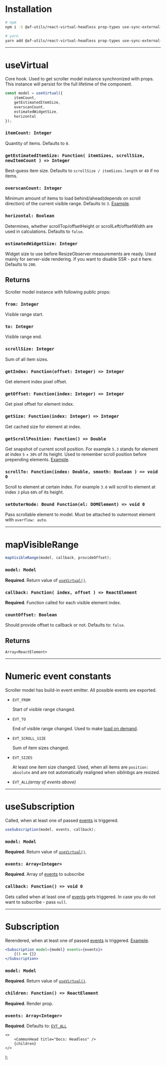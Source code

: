 
# Installation

```bash
# npm
npm i -S @af-utils/react-virtual-headless prop-types use-sync-external-store

# yarn
yarn add @af-utils/react-virtual-headless prop-types use-sync-external-store
```

---

# useVirtual

Core hook. Used to get scroller model instance synchronized with props.
This instance will persist for the full lifetime of the component.

```jsx
const model = useVirtual({
    itemCount,
    getEstimatedItemSize,
    overscanCount,
    estimatedWidgetSize,
    horizontal
});
```

### `itemCount: Integer`

Quantity of items. Defaults to `0`.

### `getEstimatedItemSize: Function( itemSizes, scrollSize, newItemCount ) => Integer`

Best-guess item size. Defaults to `scrollSize / itemSizes.length` or `40` if no items.

### `overscanCount: Integer`

Minimum amount of items to load behind/ahead(depends on scroll direction) of the current visible range. Defaults to `3`. [Example](/virtual/examples/list/ExtraEvents).

### `horizontal: Boolean`

Determines, whether scrollTop/offsetHeight or scrollLeft/offsetWidth are used in calculations. Defaults to `false`.

### `estimatedWidgetSize: Integer`

Widget size to use before ResizeObserver measurements are ready.
Used mainly for server-side rendering. If you want to disable SSR - put `0` here.
Defaults to `200`.

## Returns

Scroller model instance with following public props:

### `from: Integer`

Visible range start.

### `to: Integer`

Visible range end.

### `scrollSize: Integer`

Sum of all item sizes.

### `getIndex: Function(offset: Integer) => Integer`

Get element index pixel offset.

### `getOffset: Function(index: Integer) => Integer`

Get pixel offset for element index.

### `getSize: Function(index: Integer) => Integer`

Get cached size for element at index.

### `getScrollPosition: Function() => Double`

Get snapshot of current scroll position. For example `5.3` stands for element at index `5` + `30%` of its height.
Used to remember scroll position before prepending elements. [Example](/examples/list/PrependItems).

### `scrollTo: Function(index: Double, smooth: Boolean ) => void 0`

Scroll to element at certain index. For example `3.6` will scroll to element at index `3` plus `60%` of its height.

### `setOuterNode: Bound Function(el: DOMElement) => void 0`

Pass scrollable element to model. Must be attached to outermost element with `overflow: auto`.

---

# mapVisibleRange

```jsx
mapVisibleRange(model, callback, provideOffset);
```

### `model: Model`

**Required**. Return value of [`useVirtual()`](#usevirtual).

### `callback: Function( index, offset ) => ReactElement`

**Required**. Function called for each visible element index.

### `countOffset: Boolean`

Should provide offset to callback or not. Defaults to: `false`.

## Returns

`Array<ReactElement>`

---

# Numeric event constants

Scroller model has build-in event emitter. All possible events are exported.

-   `EVT_FROM`

    Start of visible range changed.

-   `EVT_TO`

    End of visible range changed. Used to make [load on demand](/virtual/examples/list/LoadOnDemand).

-   `EVT_SCROLL_SIZE`

    Sum of item sizes changed.

-   `EVT_SIZES`

    At least one item size changed. Used, when all items are `position: absolute` and are not automatically realigned
    when siblinbgs are resized.

-   `EVT_ALL`_(array of events above)_

---

# useSubscription

Called, when at least one of passed [events](#numeric-event-constants) is triggered.

```jsx
useSubscription(model, events, callback);
```

### `model: Model`

**Required**. Return value of [`useVirtual()`](#usevirtual).

### `events: Array<Integer>`

**Required**. Array of [events](#numeric-event-constants) to subscribe

### `callback: Function() => void 0`

Gets called when at least one of [events](#numeric-event-constants) gets triggered. In case you do not want to subscribe - pass `null`.

---

# Subscription

Rerendered, when at least one of passed [events](#numeric-event-constants) is triggered. [Example](/virtual/examples/list/ExtraEvents).

```jsx
<Subscription model={model} events={events}>
    {() => {}}
</Subscription>
```

### `model: Model`

**Required**. Return value of [`useVirtual()`](#usevirtual).

### `children: Function() => ReactElement`

**Required**. Render prop.

### `events: Array<Integer>`

**Required**. Defaults to: [`EVT_ALL`](#numeric-event-constants)

    <>
        <CommonHead title="Docs: Headless" />
        {children}
    </>
);

